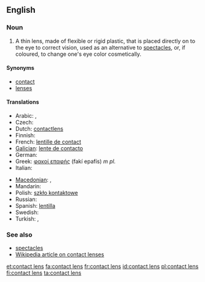 ==English==

===Noun===
{{en-noun|sg=[[contact]] [[lens]]|contact lenses}}

# A thin lens, made of flexible or rigid plastic, that is placed directly on to the eye to correct vision, used as an alternative to [[spectacles]], or, if coloured, to change one's eye color cosmetically.

====Synonyms====
* [[contact]]
* [[lens]]es

====Translations====
{{trans-top|thin lens placed directly on the eye}}
* Arabic: {{t|ar|عدسة لاقصة|f|sc=Arab}},  {{t|ar|عدسة|f|sc=Arab}}
* Czech: {{t-|cs|kontaktní čočka|f}}
* Dutch: [[contactlens]] {{f}}
* Finnish: {{t+|fi|piilolinssi}}
* French: [[lentille de contact]] {{f}}
* [[Galician]]: [[lente de contacto]] {{f}}
* German: {{t-|de|Kontaktlinse|f}}
* Greek: [[φακοί επαφής]] (fakí epafís) ''m pl.''
* Italian: {{t-|it|lente a contatto|f}}
{{trans-mid}}
* [[Macedonian]]: {{t|mk|контактна леќа|f|tr=kóntaktna léḱa|sc=Cyrl|xs=Macedonian}},  {{t|mk|контактни леќи|p|tr=kóntaktni léḱi|sc=Cyrl|xs=Macedonian}}
* Mandarin: {{t-|cmn|隱形眼鏡|sc=Hani|xs=Mandarin}}
* Polish: [[szkło kontaktowe]] {{n}}
* Russian: {{t|ru|контактная линза|f|tr=kontáktnaja linza|sc=Cyrl}}
* Spanish: [[lentilla]] {{f}}
* Swedish: {{t+|sv|kontaktlins|c}}
* Turkish: {{t|tr|lens}},  {{t|tr|kontakt lens}}
{{trans-bottom}}

===See also===
* [[spectacles]]
* [[w:contact lens|Wikipedia article on contact lenses]]

[[et:contact lens]]
[[fa:contact lens]]
[[fr:contact lens]]
[[id:contact lens]]
[[pl:contact lens]]
[[fi:contact lens]]
[[ta:contact lens]]